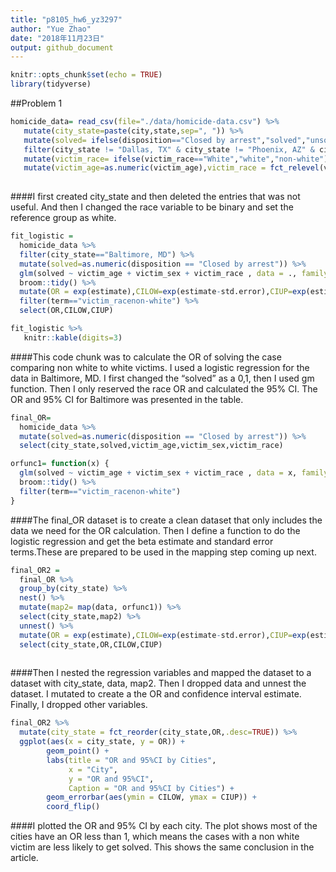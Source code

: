 ```yaml
---
title: "p8105_hw6_yz3297"
author: "Yue Zhao"
date: "2018年11月23日"
output: github_document
---
```


```r
knitr::opts_chunk$set(echo = TRUE)
library(tidyverse)
```

##Problem 1

```r
homicide_data= read_csv(file="./data/homicide-data.csv") %>%
   mutate(city_state=paste(city,state,sep=", ")) %>%
   mutate(solved= ifelse(disposition=="Closed by arrest","solved","unsolved")) %>% 
   filter(city_state != "Dallas, TX" & city_state != "Phoenix, AZ" & city_state !="Kansas City, MO" & city_state !="Tulsa, AL") %>% 
   mutate(victim_race= ifelse(victim_race=="White","white","non-white")) %>% 
   mutate(victim_age=as.numeric(victim_age),victim_race = fct_relevel(victim_race, "white"))
  
```


####I first created city_state and then deleted the entries that was not useful. And then I changed the race variable to be binary and set the reference group as white. 


```r

fit_logistic = 
  homicide_data %>% 
  filter(city_state=="Baltimore, MD") %>% 
  mutate(solved=as.numeric(disposition == "Closed by arrest")) %>% 
  glm(solved ~ victim_age + victim_sex + victim_race , data = ., family = binomial()) %>% 
  broom::tidy() %>% 
  mutate(OR = exp(estimate),CILOW=exp(estimate-std.error),CIUP=exp(estimate+std.error)) %>% 
  filter(term=="victim_racenon-white") %>% 
  select(OR,CILOW,CIUP)

fit_logistic %>% 
   knitr::kable(digits=3) 

```

####This code chunk was to calculate the OR of solving the case comparing non white to white victims. I used a logistic regression for the data in Baltimore, MD. I first changed the "solved" as a 0,1, then I used gm function. Then I only reserved the race OR and calculated the 95% CI. The OR and 95% CI for Baltimore was presented in the table. 

```r

final_OR= 
  homicide_data %>% 
  mutate(solved=as.numeric(disposition == "Closed by arrest")) %>% 
  select(city_state,solved,victim_age,victim_sex,victim_race) 

orfunc1= function(x) {
  glm(solved ~ victim_age + victim_sex + victim_race , data = x, family = binomial()) %>% 
  broom::tidy() %>% 
  filter(term=="victim_racenon-white")
}

```

####The final_OR dataset is to create a clean dataset that only includes the data we need for the OR calculation. Then I define a function to do the logistic regression and get the beta estimate and standard error terms.These are prepared to be used in the mapping step coming up next. 


```r

final_OR2 = 
  final_OR %>% 
  group_by(city_state) %>% 
  nest() %>% 
  mutate(map2= map(data, orfunc1)) %>%
  select(city_state,map2) %>% 
  unnest() %>% 
  mutate(OR = exp(estimate),CILOW=exp(estimate-std.error),CIUP=exp(estimate+std.error)) %>% 
  select(city_state,OR,CILOW,CIUP)
  
```

####Then I nested the regression variables and mapped the dataset to a dataset with city_state, data, map2. Then I dropped data and unnest the dataset. I mutated to create a the OR and confidence interval estimate. Finally, I dropped other variables. 


```r

final_OR2 %>% 
  mutate(city_state = fct_reorder(city_state,OR,.desc=TRUE)) %>%
  ggplot(aes(x = city_state, y = OR)) +
        geom_point() +
        labs(title = "OR and 95%CI by Cities",
             x = "City",
             y = "OR and 95%CI",
             Caption = "OR and 95%CI by Cities") +
        geom_errorbar(aes(ymin = CILOW, ymax = CIUP)) +
        coord_flip()
```

####I plotted the OR and 95% CI by each city. The plot shows most of the cities have an OR less than 1, which means the cases with a non white victim are less likely to get solved. This shows the same conclusion in the article. 
